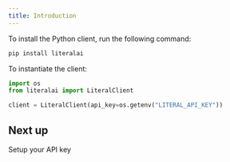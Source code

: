 ```yaml
---
title: Introduction
---
```


To install the Python client, run the following command:

```bash
pip install literalai
```

To instantiate the client:

```python
import os
from literalai import LiteralClient

client = LiteralClient(api_key=os.getenv("LITERAL_API_KEY")) 
```

## Next up

<Card title="Authentication" icon="lock" href="/get-started/authentication">
  Setup your API key
</Card>
